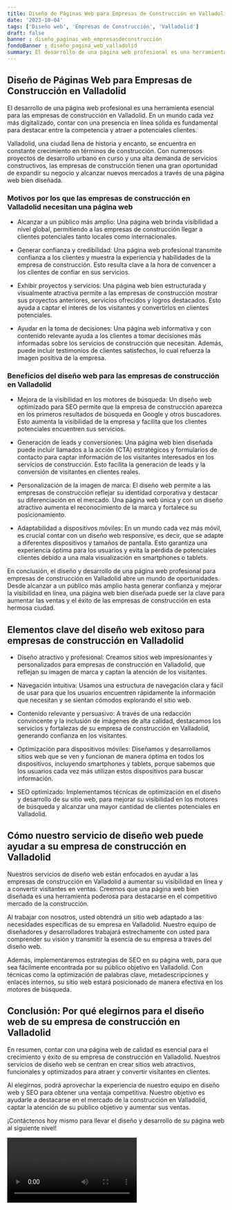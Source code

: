 ```yaml
---
title: Diseño de Páginas Web para Empresas de Construcción en Valladolid
date: '2023-10-04'
tags: ['Diseño web', 'Empresas de Construcción', 'Valladolid']
draft: false
banner : diseño_paginas_web_empresasdeconstrucción
fondoBanner : diseño_pagina_web_valladolid
summary: El desarrollo de una página web profesional es una herramienta esencial para las empresas de construcción en Valladolid. En un mundo cada vez más digitalizado, contar con una presencia en línea sólida es fundamental para destacar entre la competencia y atraer a potenciales clientes. 
---
```


## Diseño de Páginas Web para Empresas de Construcción en Valladolid

El desarrollo de una página web profesional es una herramienta esencial para las empresas de construcción en Valladolid. En un mundo cada vez más digitalizado, contar con una presencia en línea sólida es fundamental para destacar entre la competencia y atraer a potenciales clientes. 

Valladolid, una ciudad llena de historia y encanto, se encuentra en constante crecimiento en términos de construcción. Con numerosos proyectos de desarrollo urbano en curso y una alta demanda de servicios constructivos, las empresas de construcción tienen una gran oportunidad de expandir su negocio y alcanzar nuevos mercados a través de una página web bien diseñada.

### Motivos por los que las empresas de construcción en Valladolid necesitan una página web
- Alcanzar a un público más amplio: Una página web brinda visibilidad a nivel global, permitiendo a las empresas de construcción llegar a clientes potenciales tanto locales como internacionales.

- Generar confianza y credibilidad: Una página web profesional transmite confianza a los clientes y muestra la experiencia y habilidades de la empresa de construcción. Esto resulta clave a la hora de convencer a los clientes de confiar en sus servicios.

- Exhibir proyectos y servicios: Una página web bien estructurada y visualmente atractiva permite a las empresas de construcción mostrar sus proyectos anteriores, servicios ofrecidos y logros destacados. Esto ayuda a captar el interés de los visitantes y convertirlos en clientes potenciales.

- Ayudar en la toma de decisiones: Una página web informativa y con contenido relevante ayuda a los clientes a tomar decisiones más informadas sobre los servicios de construcción que necesitan. Además, puede incluir testimonios de clientes satisfechos, lo cual refuerza la imagen positiva de la empresa.

### Beneficios del diseño web para las empresas de construcción en Valladolid
- Mejora de la visibilidad en los motores de búsqueda: Un diseño web optimizado para SEO permite que la empresa de construcción aparezca en los primeros resultados de búsqueda en Google y otros buscadores. Esto aumenta la visibilidad de la empresa y facilita que los clientes potenciales encuentren sus servicios.

- Generación de leads y conversiones: Una página web bien diseñada puede incluir llamados a la acción (CTA) estratégicos y formularios de contacto para captar información de los visitantes interesados en los servicios de construcción. Esto facilita la generación de leads y la conversión de visitantes en clientes reales.

- Personalización de la imagen de marca: El diseño web permite a las empresas de construcción reflejar su identidad corporativa y destacar su diferenciación en el mercado. Una página web única y con un diseño atractivo aumenta el reconocimiento de la marca y fortalece su posicionamiento.

- Adaptabilidad a dispositivos móviles: En un mundo cada vez más móvil, es crucial contar con un diseño web responsive, es decir, que se adapte a diferentes dispositivos y tamaños de pantalla. Esto garantiza una experiencia óptima para los usuarios y evita la pérdida de potenciales clientes debido a una mala visualización en smartphones o tablets.

En conclusión, el diseño y desarrollo de una página web profesional para empresas de construcción en Valladolid abre un mundo de oportunidades. Desde alcanzar a un público más amplio hasta generar confianza y mejorar la visibilidad en línea, una página web bien diseñada puede ser la clave para aumentar las ventas y el éxito de las empresas de construcción en esta hermosa ciudad.

<GifSeo />

<Cta />

## Elementos clave del diseño web exitoso para empresas de construcción en Valladolid

- Diseño atractivo y profesional: Creamos sitios web impresionantes y personalizados para empresas de construcción en Valladolid, que reflejan su imagen de marca y captan la atención de los visitantes.

- Navegación intuitiva: Usamos una estructura de navegación clara y fácil de usar para que los usuarios encuentren rápidamente la información que necesitan y se sientan cómodos explorando el sitio web.

- Contenido relevante y persuasivo: A través de una redacción convincente y la inclusión de imágenes de alta calidad, destacamos los servicios y fortalezas de su empresa de construcción en Valladolid, generando confianza en los visitantes.

- Optimización para dispositivos móviles: Diseñamos y desarrollamos sitios web que se ven y funcionan de manera óptima en todos los dispositivos, incluyendo smartphones y tablets, porque sabemos que los usuarios cada vez más utilizan estos dispositivos para buscar información.

- SEO optimizado: Implementamos técnicas de optimización en el diseño y desarrollo de su sitio web, para mejorar su visibilidad en los motores de búsqueda y alcanzar una mayor cantidad de clientes potenciales en Valladolid.

## Cómo nuestro servicio de diseño web puede ayudar a su empresa de construcción en Valladolid

Nuestros servicios de diseño web están enfocados en ayudar a las empresas de construcción en Valladolid a aumentar su visibilidad en línea y a convertir visitantes en ventas. Creemos que una página web bien diseñada es una herramienta poderosa para destacarse en el competitivo mercado de la construcción.

Al trabajar con nosotros, usted obtendrá un sitio web adaptado a las necesidades específicas de su empresa en Valladolid. Nuestro equipo de diseñadores y desarrolladores trabajará estrechamente con usted para comprender su visión y transmitir la esencia de su empresa a través del diseño web.

Además, implementaremos estrategias de SEO en su página web, para que sea fácilmente encontrada por su público objetivo en Valladolid. Con técnicas como la optimización de palabras clave, metadescripciones y enlaces internos, su sitio web estará posicionado de manera efectiva en los motores de búsqueda.

## Conclusión: Por qué elegirnos para el diseño web de su empresa de construcción en Valladolid

En resumen, contar con una página web de calidad es esencial para el crecimiento y éxito de su empresa de construcción en Valladolid. Nuestros servicios de diseño web se centran en crear sitios web atractivos, funcionales y optimizados para atraer y convertir visitantes en clientes.

Al elegirnos, podrá aprovechar la experiencia de nuestro equipo en diseño web y SEO para obtener una ventaja competitiva. Nuestro objetivo es ayudarle a destacarse en el mercado de la construcción en Valladolid, captar la atención de su público objetivo y aumentar sus ventas.

¡Contáctenos hoy mismo para llevar el diseño y desarrollo de su página web al siguiente nivel!

<Video />

<CtaBot job='Empresas de Construcción' city='Valladolid'/>

<Gmaps query='Valladolid+españa+maps' />